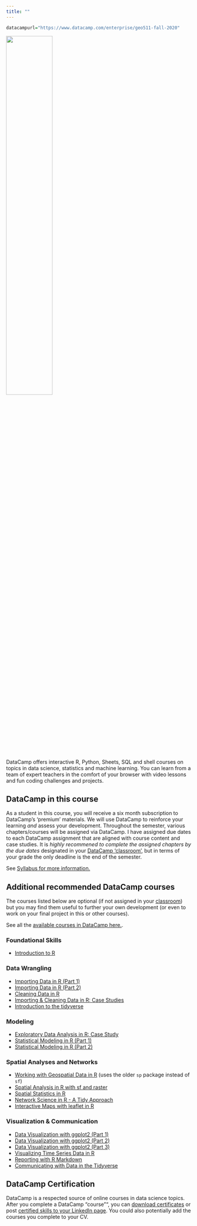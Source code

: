 ```yaml
---
title: ""
---
```

```r
datacampurl="https://www.datacamp.com/enterprise/geo511-fall-2020"
```
<a  href="http://datacamp.com"> <img src="img/DataCamp_logo.png" width=50% ></img></a>

DataCamp offers interactive R, Python, Sheets, SQL and shell courses on topics in data science, statistics and machine learning. You can learn from a team of expert teachers in the comfort of your browser with video lessons and fun coding challenges and projects.

## DataCamp in this course

As a student in this course, you will receive a six month subscription to DataCamp's 'premium' materials.  We will use DataCamp to reinforce your learning _and_ assess your development. Throughout the semester, various chapters/courses will be assigned via DataCamp.  I have assigned due dates to each DataCamp assignment that are aligned with course content and case studies.  It is _highly recommened to complete the assigned chapters by the due dates_ designated in your [DataCamp 'classroom'](`r datacampurl`), but in terms of your grade the only deadline is the end of the semester.

See [Syllabus for more information.](Syllabus.html)  


## Additional recommended DataCamp courses

The courses listed below are optional (if not assigned in your [classroom](`r datacampurl`)) but you may find them useful to further your own development (or even to work on your final project in this or other courses).

See all the [available courses in DataCamp here.](https://www.datacamp.com/courses).



### Foundational Skills
* [Introduction to R](https://www.datacamp.com/courses/free-introduction-to-r) 

### Data Wrangling
* [Importing Data in R (Part 1)](https://www.datacamp.com/courses/importing-data-in-r-part-1)
* [Importing Data in R (Part 2)](https://www.datacamp.com/courses/importing-data-in-r-part-2)
* [Cleaning Data in R](https://www.datacamp.com/courses/cleaning-data-in-r)
* [Importing & Cleaning Data in R: Case Studies](https://www.datacamp.com/courses/importing-cleaning-data-in-r-case-studies)
* [Introduction to the tidyverse](https://www.datacamp.com/courses/introduction-to-the-tidyverse)

### Modeling
* [Exploratory Data Analysis in R: Case Study](https://www.datacamp.com/courses/exploratory-data-analysis-in-r-case-study)
* [Statistical Modeling in R (Part 1)](https://www.datacamp.com/courses/statistical-modeling-in-r-part-1)
* [Statistical Modeling in R (Part 2)](https://www.datacamp.com/courses/statistical-modeling-in-r-part-2)

### Spatial Analyses and Networks
* [Working with Geospatial Data in R](https://www.datacamp.com/courses/working-with-geospatial-data-in-r) (uses the older `sp` package instead of `sf`)
* [Spatial Analysis in R with sf and raster](https://www.datacamp.com/courses/spatial-analysis-in-r-with-sf-and-raster)
* [Spatial Statistics in R](https://www.datacamp.com/courses/spatial-statistics-in-r)
* [Network Science in R - A Tidy Approach](https://www.datacamp.com/courses/network-science-in-r-a-tidy-approach)
* [Interactive Maps with leaflet in R](https://www.datacamp.com/courses/interactive-maps-with-leaflet-in-r)

### Visualization & Communication
* [Data Visualization with ggplot2 (Part 1)](https://www.datacamp.com/courses/data-visualization-with-ggplot2-1)
* [Data Visualization with ggplot2 (Part 2)](https://www.datacamp.com/courses/data-visualization-with-ggplot2-2)
* [Data Visualization with ggplot2 (Part 3)](https://www.datacamp.com/courses/data-visualization-with-ggplot2-3)
* [Visualizing Time Series Data in R](https://www.datacamp.com/courses/visualizing-time-series-data-in-r)
* [Reporting with R Markdown](https://www.datacamp.com/courses/reporting-with-r-markdown)
* [Communicating with Data in the Tidyverse](https://www.datacamp.com/courses/communicating-with-data-in-the-tidyverse)

## DataCamp Certification

DataCamp is a respected source of online courses in data science topics.  After you complete a DataCamp "course"", you can [download certificates](https://support.datacamp.com/hc/en-us/articles/360005885114-Where-can-I-download-the-certificates-) or post [certified skills to your LinkedIn page](https://support.datacamp.com/hc/en-us/articles/360001548814-How-can-I-share-my-certificate-Statement-of-Accomplishment-).  You could also potentially add the courses you complete to your CV.  
